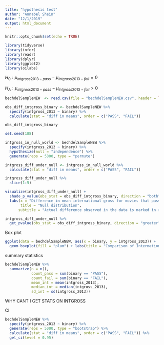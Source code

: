 ```yaml
---
title: "hypothesis test"
author: "Annabel Shein"
date: "12/1/2019"
output: html_document
---
```


```r
knitr::opts_chunk$set(echo = TRUE)
```

```r
library(tidyverse)
library(infer)
library(readr)
library(dplyr)
library(ggplot2)
library(oilabs)
```

$H_0: \mu_{intgross2013-pass} - \mu_{intgross2013-fail} = 0$

$H_A: \mu_{intgross2013-pass} - \mu_{intgross2013-fail} > 0$

```r
bechdelSampleNEW  <- read.csv(file = "bechdelSampleNEW.csv", header = TRUE)

```


```r
obs_diff_intgross_binary <- bechdelSampleNEW %>% 
  specify(intgross_2013 ~ binary) %>% 
  calculate(stat = "diff in means", order = c("PASS", "FAIL"))

obs_diff_intgross_binary
```


```r
set.seed(108)

intgross_in_null_world <- bechdelSampleNEW %>% 
  specify(intgross_2013 ~ binary) %>% 
  hypothesize(null = "independence") %>% 
  generate(reps = 5000, type = "permute")
```

```r
intgross_diff_under_null <- intgross_in_null_world %>% 
  calculate(stat = "diff in means", order = c("PASS", "FAIL")) 

intgross_diff_under_null %>% 
  slice(1:5)
```

```r
visualize(intgross_diff_under_null) +
  shade_p_value(obs_stat = obs_diff_intgross_binary, direction = "both") + 
  labs(x = "Difference in mean international gross for movies that pass or fail the Bechdel Test", y = "Count",
       title = "Null distribution",
      subtitle = "Actual difference observed in the data is marked in red")
```

```r
intgross_diff_under_null %>% 
  get_pvalue(obs_stat = obs_diff_intgross_binary, direction = "greater") 
```

Box plot

```r
ggplot(data = bechdelSampleNEW, aes(x = binary, y = intgross_2013)) +
  geom_boxplot(fill = "plum") + labs(title = "Comparison of International Gross Between \n Movies  That Pass and Movies  That Fail  \n the Bechdel Test", x = "Whether a Movie Passes or Fails the Bechdel Test", y = "International Gross \n (USD, Adjusted for Inflation in 2013  ") + theme(text = element_text(size = 15))
```

summary statistics

```r
bechdelSampleNEW %>%
  summarize(n = n(), 
            count_pass = sum(binary == "PASS"),
            count_fail = sum(binary == "FAIL"),
            mean_int = mean(intgross_2013),
            median_int = median(intgross_2013),
            sd_int = sd(intgross_2013))
```

WHY CANT I GET STATS ON INTGROSS


CI
```r
bechdelSampleNEW %>% 
  specify(intgross_2013 ~ binary) %>%
  generate(reps = 5000, type = "bootstrap") %>% 
  calculate(stat = "diff in means", order = c("PASS", "FAIL")) %>% 
  get_ci(level = 0.95)
```

